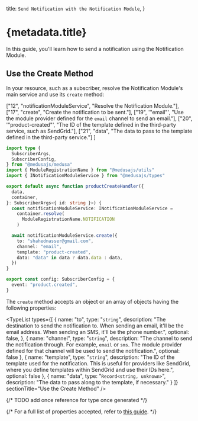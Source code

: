 
  title: `Send Notification with the Notification Module`,
}

# {metadata.title}

In this guide, you'll learn how to send a notification using the Notification Module.

## Use the Create Method

In your resource, such as a subscriber, resolve the Notification Module's main service and use its `create` method:

  ["12", "notificationModuleService", "Resolve the Notification Module."],
  ["17", "create", "Create the notification to be sent."],
  ["19", '"email"', "Use the module provider defined for the `email` channel to send an email."],
  ["20", '"product-created"', "The ID of the template defined in the third-party service, such as SendGrid."],
  ["21", "data", "The data to pass to the template defined in the third-party service."]
]

```ts title="src/subscribers/product-created.ts" highlights={highlights} collapsibleLines="1-7" expandButtonLabel="Show Imports"
import type {
  SubscriberArgs,
  SubscriberConfig,
} from "@medusajs/medusa"
import { ModuleRegistrationName } from "@medusajs/utils"
import { INotificationModuleService } from "@medusajs/types"

export default async function productCreateHandler({
  data,
  container,
}: SubscriberArgs<{ id: string }>) {
  const notificationModuleService: INotificationModuleService =
    container.resolve(
      ModuleRegistrationName.NOTIFICATION
    )

  await notificationModuleService.create({
    to: "shahednasser@gmail.com",
    channel: "email",
    template: "product-created",
    data: "data" in data ? data.data : data,
  })
}

export const config: SubscriberConfig = {
  event: "product.created",
}
```

The `create` method accepts an object or an array of objects having the following properties:

<TypeList
  types={[
    {
      name: "to",
      type: "`string`",
      description: "The destination to send the notification to. When sending an email, it'll be the email address. When sending an SMS, it'll be the phone number.",
      optional: false,
    },
    {
      name: "channel",
      type: "`string`",
      description: "The channel to send the notification through. For example, `email` or `sms`. The module provider defined for that channel will be used to send the notification.",
      optional: false
    },
    {
      name: "template",
      type: "`string`",
      description: "The ID of the template used for the notification. This is useful for providers like SendGrid, where you define templates within SendGrid and use their IDs here.",
      optional: false
    },
    {
      name: "data",
      type: "`Record<string, unknown>`",
      description: "The data to pass along to the template, if necessary."
    }
  ]}
  sectionTitle="Use the Create Method"
/>

{/* TODO add once reference for type once generated */}

{/* For a full list of properties accepted, refer to [this guide](/references/notification-provider-module#create). */}
